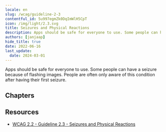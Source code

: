 ```yaml
---
locale: en
slug: /wcag/guideline-2-3
contentful_id: 5u997egmZk0DqImWlH5CpT
icon: /img/light/2.3.svg
title: Seizures and Physical Reactions
description: Apps should be safe for everyone to use. Some people can have a seizure because of flashing images.
authors: [janjaap]
hide_title: true
date: 2022-06-16
last_update:
  date: 2024-03-01
---
```


<Hero
  title="Seizures and Physical Reactions"
  image="/img/light/2.3.svg"
  alt="WCAG 2.3 - Logo"
  prefix="Guideline 2.3"
/>

Apps should be safe for everyone to use. Some people can have a seizure because of flashing images. People are often only aware of this condition after having their first seizure.

## Chapters

<LinkList title="Chapters" isHighlighted={true}>
  <LinkListItem
    url="/en/guidelines/wcag/success-criterion-2-3-1"
    title="Success Criterion 2.3.1 - Three Flashes or Below Threshold"
    appearance="link"
    label="Three Flashes or Below Threshold"
    description="Ensure no more than three flashes per second are shown anywhere in the app."
    image="/img/light/2.3.1.svg"
    alt="WCAG 2.3.1 - Logo"
  />
  <LinkListItem
    url="/en/guidelines/wcag/success-criterion-2-3-2"
    title="Success Criterion 2.3.2 - Three Flashes"
    appearance="link"
    label="Three Flashes"
    description="Apps should not contain anything that flashes more than three times in any one second period."
    image="/img/light/2.3.2.svg"
    alt="WCAG 2.3.2 icon"
  />
  <LinkListItem
    url="/en/guidelines/wcag/success-criterion-2-3-3"
    title="Success Criterion 2.3.3 - Animation from Interactions"
    appearance="link"
    label="Animation from Interactions"
    description="Motion animation triggered by interaction can be disabled, unless the animation is essential to the functionality or the information being conveyed."
    image="/img/light/2.3.3.svg"
    alt="WCAG 2.3.3 icon"
  />
</LinkList>

## Resources

- [WCAG 2.2 - Guideline 2.3 - Seizures and Physical Reactions](https://www.w3.org/TR/WCAG22/#seizures-and-physical-reactions)
